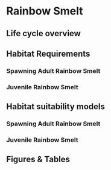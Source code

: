 # Rainbow Smelt

## Life cycle overview

## Habitat Requirements 
### Spawning Adult Rainbow Smelt 
### Juvenile Rainbow Smelt 

## Habitat suitability models
### Spawning Adult Rainbow Smelt 
### Juvenile Rainbow Smelt 

## Figures & Tables
